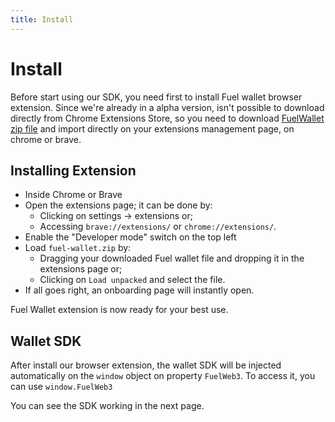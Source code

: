 ```yaml
---
title: Install
---
```


# Install

Before start using our SDK, you need first to install Fuel wallet browser extension. Since we're already in a alpha version, isn't possible to download directly from Chrome Extensions Store, so you need to download [FuelWallet zip file](https://fuels-wallet.vercel.app/preview/fuel-wallet.zip) and import directly on your extensions management page, on chrome or brave.

## Installing Extension

- Inside Chrome or Brave
- Open the extensions page; it can be done by:
  - Clicking on settings -> extensions or;
  - Accessing `brave://extensions/` or `chrome://extensions/`.
- Enable the "Developer mode" switch on the top left
- Load `fuel-wallet.zip` by:
  - Dragging your downloaded Fuel wallet file and dropping it in the extensions page or;
  - Clicking on `Load unpacked` and select the file.
- If all goes right, an onboarding page will instantly open.

Fuel Wallet extension is now ready for your best use.

## Wallet SDK

After install our browser extension, the wallet SDK will be injected automatically on the `window` object on property `FuelWeb3`. To access it, you can use `window.FuelWeb3`

You can see the SDK working in the next page.
